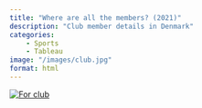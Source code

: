 ```yaml
---
title: "Where are all the members? (2021)"
description: "Club member details in Denmark"
categories: 
    - Sports
    - Tableau
image: "/images/club.jpg"
format: html
---
```


::: {#viz1741014127643 .tableauPlaceholder style="position: relative"}
<noscript><a href='#'><img src="https://public.tableau.com/static/images/Sp/SportsClubMembersinDenmark2021/Forclub/1_rss.png" alt="For club " style="border: none"/></a></noscript>

<object class="tableauViz" style="display:none;">

<param name='host_url' value='https%3A%2F%2Fpublic.tableau.com%2F' /> <param name='embed_code_version' value='3' /> <param name='site_root' value='' /><param name='name' value='SportsClubMembersinDenmark2021&#47;Forclub' /><param name='tabs' value='no' /><param name='toolbar' value='yes' /><param name='static_image' value='https:&#47;&#47;public.tableau.com&#47;static&#47;images&#47;Sp&#47;SportsClubMembersinDenmark2021&#47;Forclub&#47;1.png' /> <param name='animate_transition' value='yes' /><param name='display_static_image' value='yes' /><param name='display_spinner' value='yes' /><param name='display_overlay' value='yes' /><param name='display_count' value='yes' /><param name='language' value='en-GB' />

</object>
:::

```{=html}
            <script type='text/javascript'>                    var divElement = document.getElementById('viz1741014127643');                    var vizElement = divElement.getElementsByTagName('object')[0];                    if ( divElement.offsetWidth > 800 ) { vizElement.style.width='827px';vizElement.style.height='1196px';} else if ( divElement.offsetWidth > 500 ) { vizElement.style.width='827px';vizElement.style.height='1196px';} else { vizElement.style.width='100%';vizElement.style.height='3077px';}                     var scriptElement = document.createElement('script');                    scriptElement.src = 'https://public.tableau.com/javascripts/api/viz_v1.js';                    vizElement.parentNode.insertBefore(scriptElement, vizElement);                </script>
```
